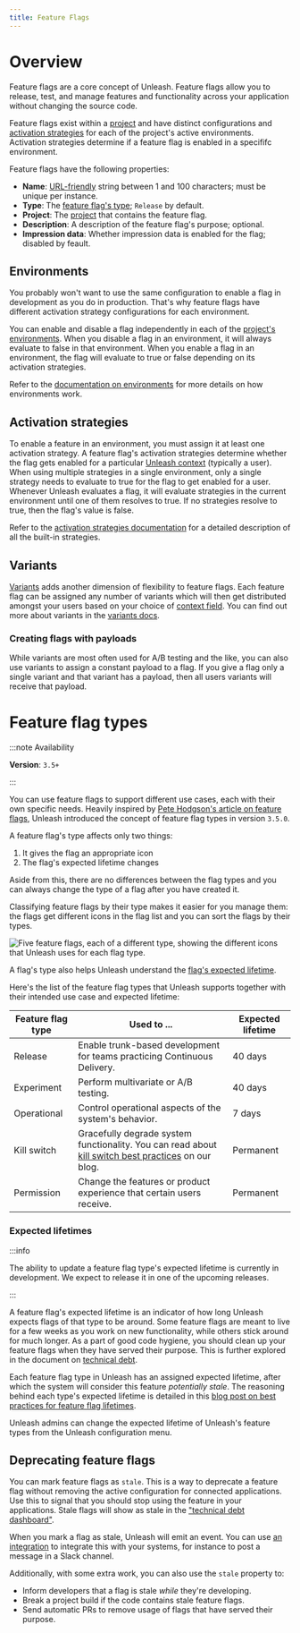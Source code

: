 ```yaml
---
title: Feature Flags
---
```


# Overview

Feature flags are a core concept of Unleash. Feature flags allow you to release, test, and manage features and functionality across your application without changing the source code.

Feature flags exist within a [project](../reference/projects) and have distinct configurations and [activation strategies](../reference/activation-strategies) for each of the project's active environments. Activation strategies determine if a feature flag is enabled in a specififc environment.

Feature flags have the following properties:

- **Name**: [URL-friendly](https://www.rfc-editor.org/rfc/rfc3986#section-2.3) string between 1 and 100 characters; must be unique per instance.
- **Type**: The [feature flag's type](#feature-flag-types); `Release` by default.
- **Project**: The [project](../reference/projects) that contains the feature flag.
- **Description**: A description of the feature flag's purpose; optional.
- **Impression data**: Whether impression data is enabled for the flag; disabled by feault.

## Environments

You probably won't want to use the same configuration to enable a flag in development as you do in production. That's why feature flags have different activation strategy configurations for each environment.

You can enable and disable a flag independently in each of the [project's environments](../reference/projects). When you disable a flag in an environment, it will always evaluate to false in that environment. When you enable a flag in an environment, the flag will evaluate to true or false depending on its activation strategies.

Refer to the [documentation on environments](../reference/environments) for more details on how environments work.

## Activation strategies

To enable a feature in an environment, you must assign it at least one activation strategy. A feature flag's activation strategies determine whether the flag gets enabled for a particular [Unleash context](../reference/unleash-context) (typically a user). When using multiple strategies in a single environment, only a single strategy needs to evaluate to true for the flag to get enabled for a user. Whenever Unleash evaluates a flag, it will evaluate strategies in the current environment until one of them resolves to true. If no strategies resolve to true, then the flag's value is false.

Refer to the [activation strategies documentation](../reference/activation-strategies) for a detailed description of all the built-in strategies.

## Variants

[Variants](../reference/feature-toggle-variants) adds another dimension of flexibility to feature flags. Each feature flag can be assigned any number of variants which will then get distributed amongst your users based on your choice of [context field](../reference/unleash-context#structure). You can find out more about variants in the [variants docs](../reference/feature-toggle-variants).

### Creating flags with payloads

While variants are most often used for A/B testing and the like, you can also use variants to assign a constant payload to a flag. If you give a flag only a single variant and that variant has a payload, then all users variants will receive that payload.


# Feature flag types

:::note Availability

**Version**: `3.5+`

:::


You can use feature flags to support different use cases, each with their own specific needs. Heavily inspired by [Pete Hodgson's article on feature flags](https://martinfowler.com/articles/feature-toggles.html), Unleash introduced the concept of feature flag types in version `3.5.0`.

A feature flag's type affects only two things:
1. It gives the flag an appropriate icon
2. The flag's expected lifetime changes

Aside from this, there are no differences between the flag types and you can always change the type of a flag after you have created it.

Classifying feature flags by their type makes it easier for you manage them: the flags get different icons in the flag list and you can sort the flags by their types.

![Five feature flags, each of a different type, showing the different icons that Unleash uses for each flag type.](/img/toggle_type_icons.png "Feature flag type icons")

A flag's type also helps Unleash understand the [flag's expected lifetime](#expected-lifetimes).

Here's the list of the feature flag types that Unleash supports together with their intended use case and expected lifetime:

| Feature flag type | Used to ...                                                                                                                                                       | Expected lifetime |
|---------------------|-------------------------------------------------------------------------------------------------------------------------------------------------------------------|-------------------|
| Release             | Enable trunk-based development for teams practicing Continuous Delivery.                                                                                          | 40 days           |
| Experiment          | Perform multivariate or A/B testing.                                                                                                                              | 40 days           |
| Operational         | Control operational aspects of the system's behavior.                                                                                                             | 7 days            |
| Kill switch         | Gracefully degrade system functionality. You can read about [kill switch best practices](https://www.getunleash.io/blog/kill-switches-best-practice) on our blog. | Permanent         |
| Permission          | Change the features or product experience that certain users receive.                                                                                             | Permanent         |

### Expected lifetimes

:::info

The ability to update a feature flag type's expected lifetime is currently in development. We expect to release it in one of the upcoming releases.

:::

A feature flag's expected lifetime is an indicator of how long Unleash expects flags of that type to be around. Some feature flags are meant to live for a few weeks as you work on new functionality, while others stick around for much longer. As a part of good code hygiene, you should clean up your feature flags when they have served their purpose. This is further explored in the document on [technical debt](/technical-debt).

Each feature flag type in Unleash has an assigned expected lifetime, after which the system will consider this feature _potentially stale_. The reasoning behind each type's expected lifetime is detailed in this [blog post on best practices for feature flag lifetimes](https://www.getunleash.io/blog/feature-toggle-life-time-best-practices).

Unleash admins can change the expected lifetime of Unleash's feature types from the Unleash configuration menu.


## Deprecating feature flags

You can mark feature flags as `stale`. This is a way to deprecate a feature flag without removing the active configuration for connected applications. Use this to signal that you should stop using the feature in your applications. Stale flags will show as stale in the ["technical debt dashboard"](./technical-debt).

When you mark a flag as stale, Unleash will emit an event. You can use [an integration](/integrations/integrations) to integrate this with your systems, for instance to post a message in a Slack channel.

Additionally, with some extra work, you can also use the `stale` property to:

- Inform developers that a flag is stale _while_ they're developing.
- Break a project build if the code contains stale feature flags.
- Send automatic PRs to remove usage of flags that have served their purpose.
